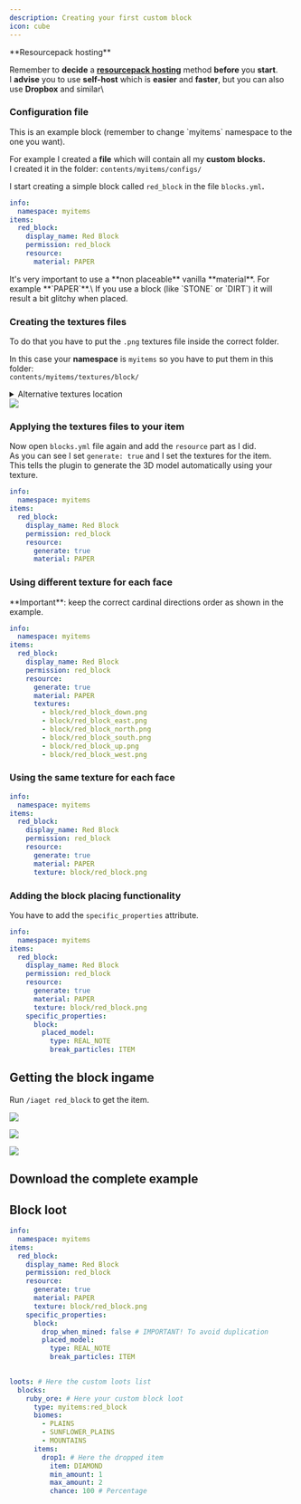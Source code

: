 ```yaml
---
description: Creating your first custom block
icon: cube
---
```


<Warning>
**Resourcepack hosting**

Remember to **decide** a [**resourcepack hosting**](../resourcepack-hosting/) method **before** you **start**.\
I **advise** you to use **self-host** which is **easier** and **faster**, but you can also use **Dropbox** and similar\\
</Warning>


### Configuration file


<Warning>
This is an example block (remember to change `myitems` namespace to the one you want).
</Warning>


For example I created a **file** which will contain all my **custom blocks.**\
I created it in the folder: `contents/myitems/configs/`

I start creating a simple block called `red_block` in the file `blocks.yml`**.**&#x20;


```yaml ItemsAdder/contents/myitems/configs/blocks.yml lines icon="yaml"
info:
  namespace: myitems
items:
  red_block:
    display_name: Red Block
    permission: red_block
    resource:
      material: PAPER
```



<Warning>
It's very important to use a **non placeable** vanilla **material**. For example **`PAPER`**.\
If you use a block (like `STONE` or `DIRT`) it will result a bit glitchy when placed.
</Warning>


### Creating the textures files

To do that you have to put the `.png` textures file inside the correct folder.

In this case your **namespace** is `myitems` so you have to put them in this folder:\
`contents/myitems/textures/block/`

<details>

<summary>Alternative textures location</summary>

Alternatively you can put them in this folder too:\
`contents/myitems/resourcepack/assets/myitems/textures/block/`

Read more here: [folders structure](configs-and-resourcepack.md#why-different-folder-structures-choices)

</details>

<img src="/assets/images/red_block_textures_preview.png" />

### Applying the textures files to your item

Now open `blocks.yml` file again and add the `resource` part as I did.\
As you can see I set `generate: true` and I set the textures for the item.\
This tells the plugin to generate the 3D model automatically using your texture.

```yaml
info:
  namespace: myitems
items:
  red_block:
    display_name: Red Block
    permission: red_block
    resource:
      generate: true
      material: PAPER
```

### Using different texture for each face


<Warning>
**Important**: keep the correct cardinal directions order as shown in the example.
</Warning>


```yaml
info:
  namespace: myitems
items:
  red_block:
    display_name: Red Block
    permission: red_block
    resource:
      generate: true
      material: PAPER
      textures:
        - block/red_block_down.png
        - block/red_block_east.png
        - block/red_block_north.png
        - block/red_block_south.png
        - block/red_block_up.png
        - block/red_block_west.png
```

### Using the same texture for each face

```yaml
info:
  namespace: myitems
items:
  red_block:
    display_name: Red Block
    permission: red_block
    resource:
      generate: true
      material: PAPER
      texture: block/red_block.png
```

### Adding the block placing functionality

You have to add the `specific_properties` attribute.

```yaml
info:
  namespace: myitems
items:
  red_block:
    display_name: Red Block
    permission: red_block
    resource:
      generate: true
      material: PAPER
      texture: block/red_block.png
    specific_properties:
      block:
        placed_model:
          type: REAL_NOTE
          break_particles: ITEM
```

## Getting the block ingame

Run `/iaget red_block` to get the item.

![](</assets/images/immagine (48).png>)

![](</assets/images/immagine (87).png>)

![](</assets/images/immagine (12).png>)

## Download the complete example


<Card title="Red_block" icon="link" href="https://addon.devs.beer/toolbox/assets-repository/red_block"></Card>


## Block loot

```yaml
info:
  namespace: myitems
items:
  red_block:
    display_name: Red Block
    permission: red_block
    resource:
      generate: true
      material: PAPER
      texture: block/red_block.png
    specific_properties:
      block:
        drop_when_mined: false # IMPORTANT! To avoid duplication
        placed_model:
          type: REAL_NOTE
          break_particles: ITEM
          

loots: # Here the custom loots list
  blocks:
    ruby_ore: # Here your custom block loot
      type: myitems:red_block
      biomes:
        - PLAINS
        - SUNFLOWER_PLAINS
        - MOUNTAINS
      items:
        drop1: # Here the dropped item
          item: DIAMOND
          min_amount: 1
          max_amount: 2
          chance: 100 # Percentage
```

